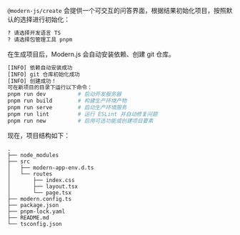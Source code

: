 `@modern-js/create` 会提供一个可交互的问答界面，根据结果初始化项目，按照默认的选择进行初始化：

```bash
? 请选择开发语言 TS
? 请选择包管理工具 pnpm
```

在生成项目后，Modern.js 会自动安装依赖、创建 git 仓库。

```bash
[INFO] 依赖自动安装成功
[INFO] git 仓库初始化成功
[INFO] 创建成功！
可在新项目的目录下运行以下命令：
pnpm run dev          # 启动开发服务器
pnpm run build        # 构建生产环境产物
pnpm run serve        # 启动生产环境服务
pnpm run lint         # 运行 ESLint 并自动修复问题
pnpm run new          # 启用可选功能或创建项目要素
```

现在，项目结构如下：

```
.
├── node_modules
├── src
│   ├── modern-app-env.d.ts
│   └── routes
│       ├── index.css
│       ├── layout.tsx
│       └── page.tsx
├── modern.config.ts
├── package.json
├── pnpm-lock.yaml
├── README.md
└── tsconfig.json
```
